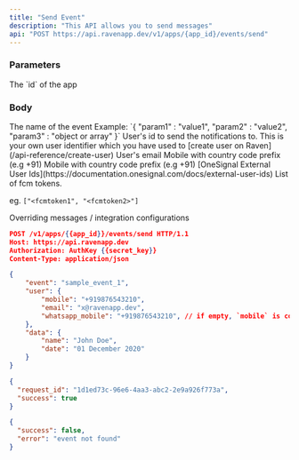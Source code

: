 ```yaml
---
title: "Send Event"
description: "This API allows you to send messages"
api: "POST https://api.ravenapp.dev/v1/apps/{app_id}/events/send"
---
```


### Parameters

<Param path="app_id" type="string" required>
  The `id` of the app
</Param>

### Body

<Param body="event" type="string" required>
  The name of the event
</Param>

<Param body="data" type="object">
Example: `{ "param1" : "value1", "param2" : "value2", "param3" : "object or array" }`
</Param>

<Param body="user" type="object">

<Expandable>

<Param body="user_id" type="string">
  User's id to send the notifications to. This is your own user identifier which
  you have used to [create user on Raven](/api-reference/create-user)
</Param>

<Param body="email" type="string">
  User's email
</Param>

<Param body="mobile" type="string">
  Mobile with country code prefix (e.g +91)
</Param>

<Param body="whatsapp_mobile" type="string">
  Mobile with country code prefix (e.g +91)
</Param>

<Param body="onesignal_external_id" type="string">
  [OneSignal External User
  Ids](https://documentation.onesignal.com/docs/external-user-ids)
</Param>

<Param body="fcm_tokens" type="string[]">
List of fcm tokens.

eg. `["<fcmtoken1", "<fcmtoken2>"]`

</Param>

<Param body="override" type="object">
  Overriding messages / integration configurations
</Param>
</Expandable>

<RequestExample>

```json Request Example
POST /v1/apps/{{app_id}}/events/send HTTP/1.1
Host: https://api.ravenapp.dev
Authorization: AuthKey {{secret_key}}
Content-Type: application/json

{
    "event": "sample_event_1",
    "user": {
        "mobile": "+919876543210",
        "email": "x@ravenapp.dev",
        "whatsapp_mobile": "+919876543210", // if empty, `mobile` is considered for whatsapp
    },
    "data": {
        "name": "John Doe",
        "date": "01 December 2020"
    }
}
```

</RequestExample>

<ResponseExample>

```json 200 Response
{
  "request_id": "1d1ed73c-96e6-4aa3-abc2-2e9a926f773a",
  "success": true
}
```

```json 404 Response
{
  "success": false,
  "error": "event not found"
}
```

</ResponseExample>
